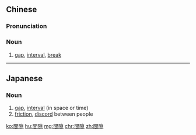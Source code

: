{{also|间隙}}
==Chinese==
{{zh-forms|s=间隙}}

===Pronunciation===
{{zh-pron
|m=jiànxì
|c=gaan3 kwik1,gaan3 gwik1
|cat=n
}}

===Noun===
{{zh-noun}}

# [[gap]], [[interval]], [[break]]

----

==Japanese==
{{ja-kanjitab|かん|げき|yomi=o}}

===Noun===
{{ja-noun|かんげき}}

# [[gap]], [[interval]] (in space or time)
# [[friction]], [[discord]] between people

[[ko:間隙]]
[[hu:間隙]]
[[mg:間隙]]
[[chr:間隙]]
[[zh:間隙]]